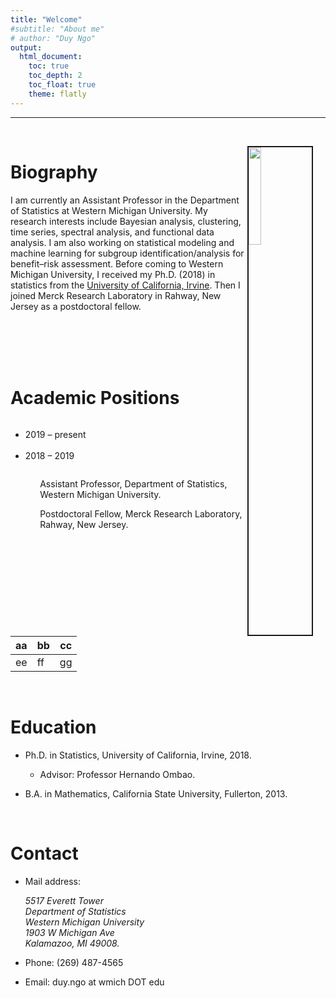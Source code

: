 ```yaml
---
title: "Welcome"
#subtitle: "About me"
# author: "Duy Ngo"
output: 
  html_document:
    toc: true
    toc_depth: 2
    toc_float: true
    theme: flatly
---
```


***
<br>

<!-- rmarkdown::render_site() -->

<img src="pictures/profilePic1.png" style="width:20%; border:2px solid; margin-right: 20px" align="right">

Biography
====================================================================================

I am currently an Assistant Professor in the Department of Statistics at Western Michigan University. My research interests include Bayesian analysis, clustering, time series, spectral analysis, and functional data analysis. I am also working on statistical modeling and machine learning for subgroup identification/analysis for benefit--risk assessment. Before coming to Western Michigan University, I received my Ph.D. (2018) in statistics from the [University of California, Irvine](https://www.stat.uci.edu/). Then I joined Merck Research Laboratory in Rahway, New Jersey as a postdoctoral fellow. 

<br>
<br>
<br>
<br>

Academic Positions
====================================================================================

<div style="float: left; width: 25%;">
<ul>
<li>2019 -- present</li> <br>
<li>2018 -- 2019</li>
</ul>
</div>
<div style="float: right; width: 70%;">
<ul>
Assistant Professor, Department of Statistics, Western Michigan University. <br>


Postdoctoral Fellow, Merck Research Laboratory, Rahway, New Jersey. <br>
</ul>
</div>


aa|bb|cc
--|--|--
ee|ff|gg 


<br>

Education 
====================================================================================

- Ph.D. in Statistics, University of California, Irvine, 2018.

  - Advisor: Professor Hernando Ombao.
  
- B.A. in Mathematics, California State University, Fullerton, 2013.



<!-- <br> -->

<!-- Current Highlights -->
<!-- ==================================================================================== -->

<br>

Contact 
=====================================================================================

- Mail address: 
<address>
5517 Everett Tower <br> 
Department of Statistics <br> 
Western Michigan University <br> 
1903 W Michigan Ave <br> 
Kalamazoo, MI 49008.
</address>
  
- Phone: (269) 487-4565

- Email: duy.ngo at wmich DOT edu


